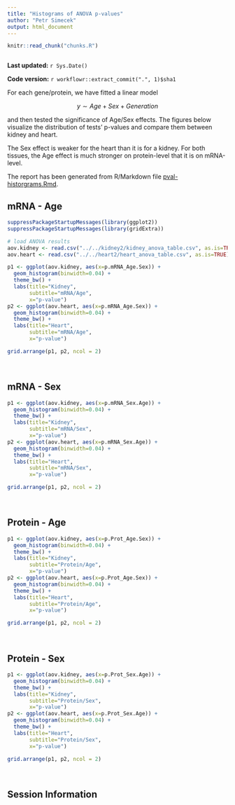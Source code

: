 ```yaml
---
title: "Histograms of ANOVA p-values"
author: "Petr Simecek"
output: html_document
---
```


```r
knitr::read_chunk("chunks.R")
```

```r
```

**Last updated:** `r Sys.Date()`

**Code version:** `r workflowr::extract_commit(".", 1)$sha1`

For each gene/protein, we have fitted a linear model

$$ y \sim Age + Sex+Generation$$

and then tested the significance of Age/Sex effects. The figures below visualize the distribution of tests' p-values and compare them between kidney and heart.

The Sex effect is weaker for the heart than it is for a kidney. For both tissues, the Age effect is much stronger on protein-level that it is on mRNA-level.

The report has been generated from R/Markdown file [pval-historgrams.Rmd](https://github.com/simecek/TheAgingProteome/blob/master/analysis/pval-histograms.Rmd).

## mRNA - Age

```r
suppressPackageStartupMessages(library(ggplot2))
suppressPackageStartupMessages(library(gridExtra))

# load ANOVA results
aov.kidney <- read.csv("../../kidney2/kidney_anova_table.csv", as.is=TRUE)
aov.heart <- read.csv("../../heart2/heart_anova_table.csv", as.is=TRUE)

p1 <- ggplot(aov.kidney, aes(x=p.mRNA_Age.Sex)) + 
  geom_histogram(binwidth=0.04) +
  theme_bw() +
  labs(title="Kidney", 
       subtitle="mRNA/Age",
       x="p-value")
p2 <- ggplot(aov.heart, aes(x=p.mRNA_Age.Sex)) + 
  geom_histogram(binwidth=0.04) +
  theme_bw() +
  labs(title="Heart", 
       subtitle="mRNA/Age",
       x="p-value")

grid.arrange(p1, p2, ncol = 2)
```

\ 

## mRNA - Sex

```r
p1 <- ggplot(aov.kidney, aes(x=p.mRNA_Sex.Age)) + 
  geom_histogram(binwidth=0.04) +
  theme_bw() +
  labs(title="Kidney", 
       subtitle="mRNA/Sex",
       x="p-value")
p2 <- ggplot(aov.heart, aes(x=p.mRNA_Sex.Age)) + 
  geom_histogram(binwidth=0.04) +
  theme_bw() +
  labs(title="Heart", 
       subtitle="mRNA/Sex",
       x="p-value")

grid.arrange(p1, p2, ncol = 2)
```

\ 

## Protein - Age

```r
p1 <- ggplot(aov.kidney, aes(x=p.Prot_Age.Sex)) + 
  geom_histogram(binwidth=0.04) +
  theme_bw() +
  labs(title="Kidney", 
       subtitle="Protein/Age",
       x="p-value")
p2 <- ggplot(aov.heart, aes(x=p.Prot_Age.Sex)) + 
  geom_histogram(binwidth=0.04) +
  theme_bw() +
  labs(title="Heart", 
       subtitle="Protein/Age",
       x="p-value")

grid.arrange(p1, p2, ncol = 2)
```

\ 

## Protein - Sex

```r
p1 <- ggplot(aov.kidney, aes(x=p.Prot_Sex.Age)) + 
  geom_histogram(binwidth=0.04) +
  theme_bw() +
  labs(title="Kidney", 
       subtitle="Protein/Sex",
       x="p-value")
p2 <- ggplot(aov.heart, aes(x=p.Prot_Sex.Age)) + 
  geom_histogram(binwidth=0.04) +
  theme_bw() +
  labs(title="Heart", 
       subtitle="Protein/Sex",
       x="p-value")

grid.arrange(p1, p2, ncol = 2)
```

\ 

## Session Information

```r
```
